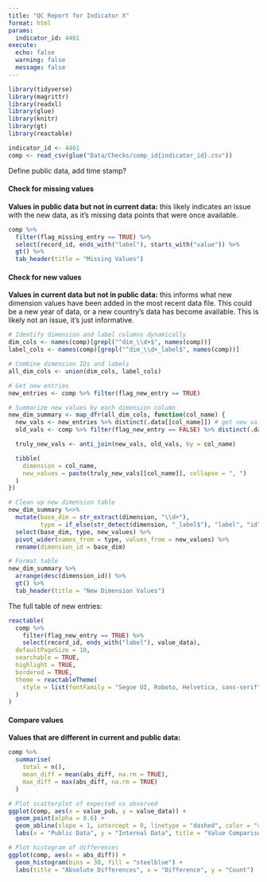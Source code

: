 ```yaml
---
title: "QC Report for Indicator X"
format: html
params:
  indicator_id: 4461
execute:
  echo: false
  warning: false
  message: false
---
```


```r
library(tidyverse)
library(magrittr)
library(readxl)
library(glue)
library(knitr)
library(gt)
library(reactable)

indicator_id <- 4461
comp <- read_csv(glue("Data/Checks/comp_id{indicator_id}.csv"))
```

Define public data, add time stamp?

#### Check for missing values
**Values in public data but not in current data:** this likely indicates an issue with the new data, as it's missing data points that were once available.

```r
comp %>% 
  filter(flag_missing_entry == TRUE) %>% 
  select(record_id, ends_with("label"), starts_with("value")) %>% 
  gt() %>% 
  tab_header(title = "Missing Values")
```


#### Check for new values
**Values in current data but not in public data:** this informs what new dimension values have been added in the most recent data file. This could be a new year of data, or a new country's data has become available. This is likely not an issue, it's just informative.

```r
# Identify dimension and label columns dynamically
dim_cols <- names(comp)[grepl("^dim_\\d+$", names(comp))]
label_cols <- names(comp)[grepl("^dim_\\d+_label$", names(comp))]

# Combine dimension IDs and labels
all_dim_cols <- union(dim_cols, label_cols)

# Get new entries
new_entries <- comp %>% filter(flag_new_entry == TRUE)

# Summarize new values by each dimension column
new_dim_summary <- map_dfr(all_dim_cols, function(col_name) {
  new_vals <- new_entries %>% distinct(.data[[col_name]]) # get new values just for single dimension
  old_vals <- comp %>% filter(flag_new_entry == FALSE) %>% distinct(.data[[col_name]])

  truly_new_vals <- anti_join(new_vals, old_vals, by = col_name)

  tibble(
    dimension = col_name,
    new_values = paste(truly_new_vals[[col_name]], collapse = ", ")
  )
})

# Clean up new dimension table
new_dim_summary %<>%
  mutate(base_dim = str_extract(dimension, "\\d+"),
         type = if_else(str_detect(dimension, "_label$"), "label", "id")) %>%
  select(base_dim, type, new_values) %>%
  pivot_wider(names_from = type, values_from = new_values) %>%
  rename(dimension_id = base_dim)

# Format table
new_dim_summary %>% 
  arrange(desc(dimension_id)) %>% 
  gt() %>%
  tab_header(title = "New Dimension Values")
```

The full table of new entries:
```r
reactable(
  comp %>%
    filter(flag_new_entry == TRUE) %>%
    select(record_id, ends_with("label"), value_data),
  defaultPageSize = 10,
  searchable = TRUE,
  highlight = TRUE,
  bordered = TRUE,
  theme = reactableTheme(
    style = list(fontFamily = "Segoe UI, Roboto, Helvetica, sans-serif", fontSize = "14px")
  )
)
```


#### Compare values
**Values that are different in current and public data:** 

```r
comp %>%
  summarise(
    total = n(),
    mean_diff = mean(abs_diff, na.rm = TRUE),
    max_diff = max(abs_diff, na.rm = TRUE)
  )
```

```r
# Plot scatterplot of expected vs observed
ggplot(comp, aes(x = value_pub, y = value_data)) +
  geom_point(alpha = 0.6) +
  geom_abline(slope = 1, intercept = 0, linetype = "dashed", color = "red") +
  labs(x = "Public Data", y = "Internal Data", title = "Value Comparison")
```

```r
# Plot histogram of differences
ggplot(comp, aes(x = abs_diff)) +
  geom_histogram(bins = 30, fill = "steelblue") +
  labs(title = "Absolute Differences", x = "Difference", y = "Count")
```

